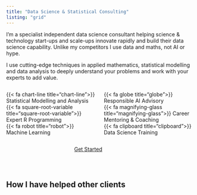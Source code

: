 ```yaml
---
title: "Data Science & Statistical Consulting"
listing: "grid"
---
```


I'm a specialist independent data science consultant helping science & technology start-ups and scale-ups innovate rapidly and build their data science capability. Unlike my competitors I use data
and maths, not AI or hype.  

I use cutting-edge techniques in applied mathematics, statistical modelling and data analysis to deeply understand your problems and work with your experts to add value.    



:::: {.columns}

::: {.column width="50%"}
{{< fa chart-line title="chart-line">}}  Statistical Modelling and Analysis  
{{< fa square-root-variable title="square-root-variable">}} Expert R Programming   
{{< fa robot title="robot">}} Machine Learning 
:::

::: {.column width="50%"}
{{< fa globe title="globe">}} Responsible AI Advisory   
{{< fa magnifying-glass title="magnifying-glass">}} Career Mentoring & Coaching    
{{< fa clipboard title="clipboard">}} Data Science Training  
:::

::::  

:::: {.columns}

::: {.column width="35%"}

:::

::: {.column width="30%"}
<a href="/contact/" class="btn btn-outline-info btn-lg active" role="button" aria-pressed="true">Get Started</a> 
:::

::: {.column width="35%"}

:::


::::


<br> 

## How I have helped other clients

<!-- Calendly badge widget begin -->
<link href="https://assets.calendly.com/assets/external/widget.css" rel="stylesheet">
<script src="https://assets.calendly.com/assets/external/widget.js" type="text/javascript" async></script>
<script type="text/javascript">window.onload = function() { Calendly.initBadgeWidget({ url: 'https://calendly.com/wavedata', text: 'Schedule time with me', color: '#0069ff', textColor: '#ffffff', branding: true }); }</script>
<!-- Calendly badge widget end -->